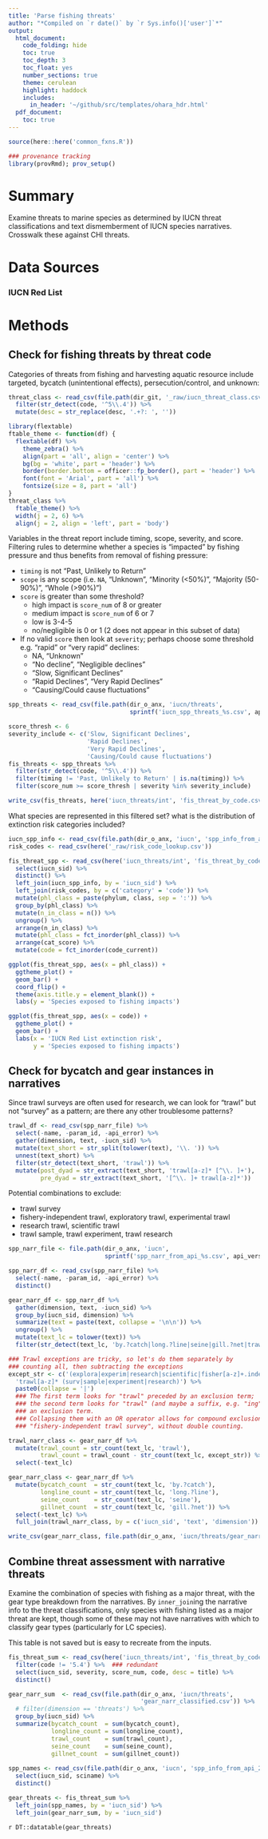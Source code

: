 ```yaml
---
title: 'Parse fishing threats'
author: "*Compiled on `r date()` by `r Sys.info()['user']`*"
output: 
  html_document:
    code_folding: hide
    toc: true
    toc_depth: 3
    toc_float: yes
    number_sections: true
    theme: cerulean
    highlight: haddock
    includes: 
      in_header: '~/github/src/templates/ohara_hdr.html'
  pdf_document:
    toc: true
---
```


``` r

source(here::here('common_fxns.R'))

### provenance tracking
library(provRmd); prov_setup()

```

# Summary

Examine threats to marine species as determined by IUCN threat classifications and text dismemberment of IUCN species narratives.  Crosswalk these against CHI threats.

# Data Sources

### IUCN Red List

# Methods

## Check for fishing threats by threat code

Categories of threats from fishing and harvesting aquatic resource include targeted, bycatch (unintentional effects), persecution/control, and unknown:
```r
threat_class <- read_csv(file.path(dir_git, '_raw/iucn_threat_class.csv')) %>%
  filter(str_detect(code, '^5\\.4')) %>%
  mutate(desc = str_replace(desc, '.+?: ', ''))

library(flextable)
ftable_theme <- function(df) {
  flextable(df) %>%
    theme_zebra() %>%
    align(part = 'all', align = 'center') %>%
    bg(bg = 'white', part = 'header') %>%
    border(border.bottom = officer::fp_border(), part = 'header') %>%
    font(font = 'Arial', part = 'all') %>%
    fontsize(size = 8, part = 'all')
}
threat_class %>% 
  ftable_theme() %>% 
  width(j = 2, 6) %>%
  align(j = 2, align = 'left', part = 'body')
```

Variables in the threat report include timing, scope, severity, and score.  Filtering rules to determine whether a species is "impacted" by fishing pressure and thus benefits from removal of fishing pressure:

* `timing` is not "Past, Unlikely to Return"
* `scope` is any scope (i.e. `NA`, "Unknown", "Minority (<50%)", "Majority (50-90%)", "Whole (>90%)")
* `score` is greater than some threshold?  
    * high impact is `score_num` of 8 or greater
    * medium impact is `score_num` of 6 or 7
    * low is 3-4-5
    * no/negligible is 0 or 1 (2 does not appear in this subset of data)
* If no valid `score` then look at `severity`; perhaps choose some threshold e.g. "rapid" or "very rapid" declines:
    * NA, "Unknown"                         
    * "No decline", "Negligible declines"
    * "Slow, Significant Declines"
    * "Rapid Declines", "Very Rapid Declines"
    * "Causing/Could cause fluctuations"
    

    
    
```r

spp_threats <- read_csv(file.path(dir_o_anx, 'iucn/threats',
                                  sprintf('iucn_spp_threats_%s.csv', api_version)))

score_thresh <- 6
severity_include <- c('Slow, Significant Declines',
                      'Rapid Declines', 
                      'Very Rapid Declines', 
                      'Causing/Could cause fluctuations')
fis_threats <- spp_threats %>%
  filter(str_detect(code, '^5\\.4')) %>%
  filter(timing != 'Past, Unlikely to Return' | is.na(timing)) %>%
  filter(score_num >= score_thresh | severity %in% severity_include)

write_csv(fis_threats, here('iucn_threats/int', 'fis_threat_by_code.csv'))

```

What species are represented in this filtered set? what is the distribution of extinction risk categories included?

```r
iucn_spp_info <- read_csv(file.path(dir_o_anx, 'iucn', 'spp_info_from_api_2019-1.csv'))
risk_codes <- read_csv(here('_raw/risk_code_lookup.csv'))

fis_threat_spp <- read_csv(here('iucn_threats/int', 'fis_threat_by_code.csv')) %>%
  select(iucn_sid) %>%
  distinct() %>%
  left_join(iucn_spp_info, by = 'iucn_sid') %>%
  left_join(risk_codes, by = c('category' = 'code')) %>%
  mutate(phl_class = paste(phylum, class, sep = ':')) %>%
  group_by(phl_class) %>%
  mutate(n_in_class = n()) %>%
  ungroup() %>%
  arrange(n_in_class) %>%
  mutate(phl_class = fct_inorder(phl_class)) %>%
  arrange(cat_score) %>%
  mutate(code = fct_inorder(code_current))

ggplot(fis_threat_spp, aes(x = phl_class)) +
  ggtheme_plot() +
  geom_bar() +
  coord_flip() +
  theme(axis.title.y = element_blank()) +
  labs(y = 'Species exposed to fishing impacts')

ggplot(fis_threat_spp, aes(x = code)) +
  ggtheme_plot() +
  geom_bar() +
  labs(x = 'IUCN Red List extinction risk',
       y = 'Species exposed to fishing impacts')

```


## Check for bycatch and gear instances in narratives

Since trawl surveys are often used for research, we can look for "trawl" but not "survey" as a pattern; are there any other troublesome patterns?

```r

trawl_df <- read_csv(spp_narr_file) %>%
  select(-name, -param_id, -api_error) %>%
  gather(dimension, text, -iucn_sid) %>%
  mutate(text_short = str_split(tolower(text), '\\. ')) %>%
  unnest(text_short) %>%
  filter(str_detect(text_short, 'trawl')) %>%
  mutate(post_dyad = str_extract(text_short, 'trawl[a-z]* [^\\. ]+'),
         pre_dyad = str_extract(text_short, '[^\\. ]+ trawl[a-z]*'))

```

Potential combinations to exclude:

* trawl survey
* fishery-independent trawl, exploratory trawl, experimental trawl
* research trawl, scientific trawl
* trawl sample, trawl experiment, trawl research

```r

spp_narr_file <- file.path(dir_o_anx, 'iucn', 
                           sprintf('spp_narr_from_api_%s.csv', api_version))

spp_narr_df <- read_csv(spp_narr_file) %>%
  select(-name, -param_id, -api_error) %>%
  distinct()

gear_narr_df <- spp_narr_df %>%
  gather(dimension, text, -iucn_sid) %>%
  group_by(iucn_sid, dimension) %>%
  summarize(text = paste(text, collapse = '\n\n')) %>%
  ungroup() %>%
  mutate(text_lc = tolower(text)) %>%
  filter(str_detect(text_lc, 'by.?catch|long.?line|seine|gill.?net|trawl'))

### Trawl exceptions are tricky, so let's do them separately by
### counting all, then subtracting the exceptions
except_str <- c('(explora|experim|research|scientific|fisher[a-z]+.indep)[a-z]* trawl',
  'trawl[a-z]* (surv|sample|experiment|research)') %>%
  paste0(collapse = '|')
  ### The first term looks for "trawl" preceded by an exclusion term;
  ### the second term looks for "trawl" (and maybe a suffix, e.g. "ing") followed by
  ### an exclusion term.
  ### Collapsing them with an OR operator allows for compound exclusions, e.g.
  ### "fishery-independent trawl survey", without double counting.

trawl_narr_class <- gear_narr_df %>%
  mutate(trawl_count = str_count(text_lc, 'trawl'),
         trawl_count = trawl_count - str_count(text_lc, except_str)) %>%
  select(-text_lc)

gear_narr_class <- gear_narr_df %>%
  mutate(bycatch_count  = str_count(text_lc, 'by.?catch'),
         longline_count = str_count(text_lc, 'long.?line'),
         seine_count    = str_count(text_lc, 'seine'),
         gillnet_count  = str_count(text_lc, 'gill.?net')) %>%
  select(-text_lc) %>%
  full_join(trawl_narr_class, by = c('iucn_sid', 'text', 'dimension'))

write_csv(gear_narr_class, file.path(dir_o_anx, 'iucn/threats/gear_narr_classified.csv'))
```


## Combine threat assessment with narrative threats

Examine the combination of species with fishing as a major threat, with the gear type breakdown from the narratives.  By `inner_join`ing the narrative info to the threat classifications, only species with fishing listed as a major threat are kept, though some of these may not have narratives with which to classify gear types (particularly for LC species).

This table is not saved but is easy to recreate from the inputs.

```r
fis_threat_sum <- read_csv(here('iucn_threats/int', 'fis_threat_by_code.csv')) %>%
  filter(code != '5.4') %>%  ### redundant
  select(iucn_sid, severity, score_num, code, desc = title) %>%
  distinct()

gear_narr_sum  <- read_csv(file.path(dir_o_anx, 'iucn/threats', 
                                     'gear_narr_classified.csv')) %>%
  # filter(dimension == 'threats') %>%
  group_by(iucn_sid) %>%
  summarize(bycatch_count  = sum(bycatch_count),
            longline_count = sum(longline_count),
            trawl_count    = sum(trawl_count),
            seine_count    = sum(seine_count),
            gillnet_count  = sum(gillnet_count))
  
spp_names <- read_csv(file.path(dir_o_anx, 'iucn', 'spp_info_from_api_2019-1.csv')) %>%
  select(iucn_sid, sciname) %>%
  distinct()

gear_threats <- fis_threat_sum %>%
  left_join(spp_names, by = 'iucn_sid') %>%
  left_join(gear_narr_sum, by = 'iucn_sid')

```

`r DT::datatable(gear_threats)`
